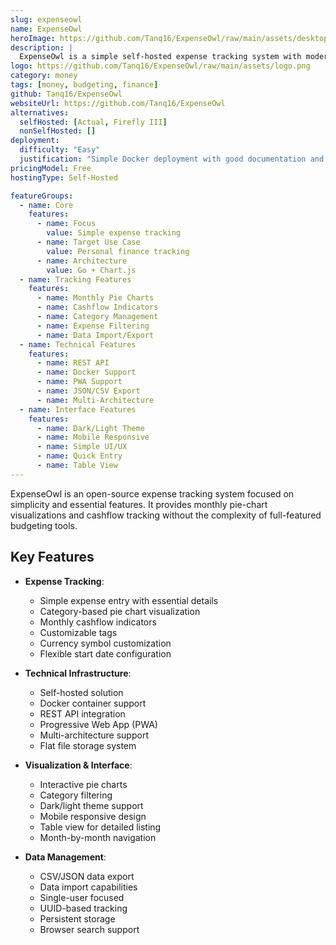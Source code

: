 ```yaml
---
slug: expenseowl
name: ExpenseOwl
heroImage: https://github.com/Tanq16/ExpenseOwl/raw/main/assets/desktop-dark-main.png
description: |
  ExpenseOwl is a simple self-hosted expense tracking system with modern monthly pie-chart visualization and cashflow showcase, focused on quick expense entry and essential tracking features.
logo: https://github.com/Tanq16/ExpenseOwl/raw/main/assets/logo.png
category: money
tags: [money, budgeting, finance]
github: Tanq16/ExpenseOwl
websiteUrl: https://github.com/Tanq16/ExpenseOwl
alternatives:
  selfHosted: [Actual, Firefly III]
  nonSelfHosted: []
deployment:
  difficulty: "Easy"
  justification: "Simple Docker deployment with good documentation and minimal configuration needed."
pricingModel: Free
hostingType: Self-Hosted

featureGroups:
  - name: Core
    features:
      - name: Focus
        value: Simple expense tracking
      - name: Target Use Case
        value: Personal finance tracking
      - name: Architecture
        value: Go + Chart.js
  - name: Tracking Features
    features:
      - name: Monthly Pie Charts
      - name: Cashflow Indicators
      - name: Category Management
      - name: Expense Filtering
      - name: Data Import/Export
  - name: Technical Features
    features:
      - name: REST API
      - name: Docker Support
      - name: PWA Support
      - name: JSON/CSV Export
      - name: Multi-Architecture
  - name: Interface Features
    features:
      - name: Dark/Light Theme
      - name: Mobile Responsive
      - name: Simple UI/UX
      - name: Quick Entry
      - name: Table View
---
```


ExpenseOwl is an open-source expense tracking system focused on simplicity and essential features. It provides monthly pie-chart visualizations and cashflow tracking without the complexity of full-featured budgeting tools.

## Key Features

- **Expense Tracking**:

  - Simple expense entry with essential details
  - Category-based pie chart visualization
  - Monthly cashflow indicators
  - Customizable tags
  - Currency symbol customization
  - Flexible start date configuration

- **Technical Infrastructure**:

  - Self-hosted solution
  - Docker container support
  - REST API integration
  - Progressive Web App (PWA)
  - Multi-architecture support
  - Flat file storage system

- **Visualization & Interface**:

  - Interactive pie charts
  - Category filtering
  - Dark/light theme support
  - Mobile responsive design
  - Table view for detailed listing
  - Month-by-month navigation

- **Data Management**:
  - CSV/JSON data export
  - Data import capabilities
  - Single-user focused
  - UUID-based tracking
  - Persistent storage
  - Browser search support
